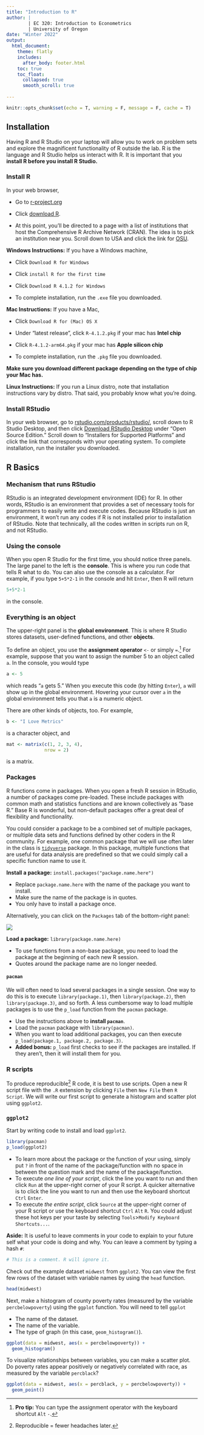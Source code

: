 ```yaml
---
title: "Introduction to R"
author: |
        | EC 320: Introduction to Econometrics
        | University of Oregon
date: "Winter 2022"
output: 
  html_document:
    theme: flatly  
    includes:
      after_body: footer.html
    toc: true
    toc_float:
      collapsed: true
      smooth_scroll: true
      
---
```


```r
knitr::opts_chunk$set(echo = T, warning = F, message = F, cache = T)
```

## Installation

Having R and R Studio on your laptop will allow you to work on problem sets and explore the magnificent functionality of R outside the lab. R is the language and R Studio helps us interact with R. It is important that you **install R before you install R Studio.**

### Install R

In your web browser, 

- Go to [r-project.org](https://www.r-project.org) 

- Click [download R](https://cran.r-project.org/mirrors.html). 

- At this point, you'll be directed to a page with a list of institutions that host the Comprehensive R Archive Network (CRAN). The idea is to pick an institution near you. Scroll down to USA and click the link for [OSU](https://ftp.osuosl.org/pub/cran/). 

**Windows Instructions:** If you have a Windows machine, 

- Click `Download R for Windows` 

- Click `install R for the first time`

- Click `Download R 4.1.2 for Windows`

- To complete installation, run the `.exe` file you downloaded.

**Mac Instructions:** If you have a Mac, 

- Click `Download R for (Mac) OS X`

- Under "latest release", click `R-4.1.2.pkg` if your mac has **Intel chip**

- Click `R-4.1.2-arm64.pkg` if your mac has **Apple silicon chip** 

- To complete installation, run the `.pkg` file you downloaded.

**Make sure you download different package depending on the type of chip your Mac has.**

**Linux Instructions:** If you run a Linux distro, note that installation instructions vary by distro. That said, you probably know what you're doing.



### Install RStudio


In your web browser, go to [rstudio.com/products/rstudio/](https://rstudio.com/products/rstudio/), scroll down to R Studio Desktop, and then click [Download RStudio Desktop](https://rstudio.com/products/rstudio/download/) under "Open Source Edition." Scroll down to "Installers for Supported Platforms" and click the link that corresponds with your operating system. To complete installation, run the installer you downloaded.

## R Basics

### Mechanism that runs RStudio

RStudio is an integrated development environment (IDE) for R. In other words, RStudio is an environment that provides a set of necessary tools for programmers to easily write and execute codes. Because RStudio is just an environment, it won't run any codes if R is not installed prior to installation of RStudio. Note that technically, all the codes written in scripts run on R, and not RStudio. 


### Using the console

When you open R Studio for the first time, you should notice three panels. The large panel to the left is the **console**. This is where you run code that tells R what to do. You can also use the console as a calculator. For example, if you type `5+5*2-1` in the console and hit `Enter`, then R will return
```r
5+5*2-1
```
in the console. 

### Everything is an object

The upper-right panel is the **global environment**. This is where R Studio stores datasets, user-defined functions, and other **objects**. 

To define an object, you use the **assignment operator** `<-` or simply `=`.[^assignment] For example, suppose that you want to assign the number 5 to an object called `a`. In the console, you would type
```r
a <- 5
```
which reads "`a` gets 5." When you execute this code (by hitting `Enter`), `a` will show up in the global environment. Hovering your cursor over `a` in the global environment tells you that `a` is a numeric object.

[^assignment]: **Pro tip:** You can type the assignment operator with the keyboard shortcut `Alt` `-`.

There are other kinds of objects, too. For example,
```r
b <- "I Love Metrics"
```
is a character object, and 
```r
mat <- matrix(c(1, 2, 3, 4),
              nrow = 2)
```
is a matrix.


### Packages

R functions come in packages. When you open a fresh R session in RStudio, a number of packages come pre-loaded. These include packages with common math and statistics functions and are known collectively as "base R." Base R is wonderful, but non-default packages offer a great deal of flexibility and functionality. 

You could consider a package to be a combined set of multiple packages, or multiple data sets and functions defined by other coders in the R community. For example, one common package that we will use often later in the class is [`tidyverse`](https://www.tidyverse.org/packages/) package. In this package, multiple functions that are useful for data analysis are predefined so that we could simply call a specific function name to use it. 

**Install a package:** `install.packages("package.name.here")`

- Replace `package.name.here` with the name of the package you want to install.
- Make sure the name of the package is in quotes.
- You only have to install a package once.

Alternatively, you can click on the `Packages` tab of the bottom-right panel:

![](rstudio-packages.gif)

**Load a package:** `library(package.name.here)`

- To use functions from a non-base package, you need to load the package at the beginning of each new R session.
- Quotes around the package name are no longer needed.

#### **`pacman`**

We will often need to load several packages in a single session. One way to do this is to execute `library(package.1)`, then `library(package.2)`, then `library(package.3)`, and so forth. A less cumbersome way to load multiple packages is to use the `p_load` function from the `pacman` package. 

- Use the instructions above to **install `pacman`**.
- Load the `pacman` package with `library(pacman)`.
- When you want to load additional packages, you can then execute `p_load(package.1, package.2, package.3)`.
- **Added bonus:** `p_load` first checks to see if the packages are installed. If they aren't, then it will install them for you.

### R scripts

To produce reproducible[^reproducible] R code, it is best to use scripts. Open a new R script file with the `.R` extension by clicking `File` then `New File` then `R Script`. We will write our first script to generate a histogram and scatter plot using `ggplot2`.

[^reproducible]: Reproducible = fewer headaches later.

### `ggplot2`

Start by writing code to install and load `ggplot2`.

```r
library(pacman)
p_load(ggplot2)
```

- To learn more about the package or the function of your using, simply put `?` in front of the name of the package/function with no space in between the question mark and the name of the package/function.  
- To execute *one line of your script*, click the line you want to run and then click `Run` at the upper-right corner of your R script. A quicker alternative is to click the line you want to run and then use the keyboard shortcut `Ctrl` `Enter`. 
- To execute *the entire script*, click `Source` at the upper-right corner of your R script or use the keyboard shortcut `Ctrl` `Alt` `R`. You could adjust these hot keys per your taste by selecting `Tools`>`Modify Keyboard Shortcuts...`. 

**Aside:** It is useful to leave comments in your code to explain to your future self what your code is doing and why. You can leave a comment by typing a hash `#`:

```r
# This is a comment. R will ignore it.
```

Check out the example dataset `midwest` from `ggplot2`. You can view the first few rows of the dataset with variable names by using the `head` function.

```r
head(midwest)
```

Next, make a histogram of county poverty rates (measured by the variable `percbelowpoverty`) using the `ggplot` function. You will need to tell `ggplot` 

- The name of the dataset.
- The name of the variable.
- The type of graph (in this case, `geom_histogram()`).

```r
ggplot(data = midwest, aes(x = percbelowpoverty)) + 
  geom_histogram()
```

To visualize relationships between variables, you can make a scatter plot. Do poverty rates appear positively or negatively correlated with race, as measured by the variable `percblack`?

```r
ggplot(data = midwest, aes(x = percblack, y = percbelowpoverty)) + 
  geom_point()
```


